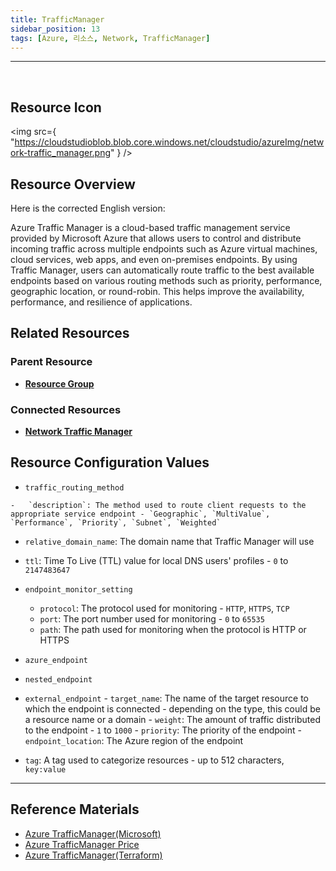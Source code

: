 ```yaml
---
title: TrafficManager
sidebar_position: 13
tags: [Azure, 리소스, Network, TrafficManager]
---
```


<hr />
<br />

## Resource Icon

<img
    src={
        "https://cloudstudioblob.blob.core.windows.net/cloudstudio/azureImg/network-traffic_manager.png"
    }
/>

## Resource Overview

Here is the corrected English version:

Azure Traffic Manager is a cloud-based traffic management service provided by Microsoft Azure that allows users to control and distribute incoming traffic across multiple endpoints such as Azure virtual machines, cloud services, web apps, and even on-premises endpoints. 
By using Traffic Manager, users can automatically route traffic to the best available endpoints based on various routing methods such as priority, performance, geographic location, or round-robin. 
This helps improve the availability, performance, and resilience of applications.

## Related Resources

### Parent Resource

-   [**Resource Group**](https://docs.cstudio.app/docs/resource/azure/Base/ResourceGroup)

### Connected Resources

-   [**Network Traffic Manager**](https://docs.cstudio.app/docs/resource/azure/Network/TrafficManager)

## Resource Configuration Values

-    `traffic_routing_method`

    -   `description`: The method used to route client requests to the appropriate service endpoint - `Geographic`, `MultiValue`, `Performance`, `Priority`, `Subnet`, `Weighted`

-   `relative_domain_name`: The domain name that Traffic Manager will use
-   `ttl`: Time To Live (TTL) value for local DNS users' profiles - `0` to `2147483647`
-   `endpoint_monitor_setting`

    -   `protocol`: The protocol used for monitoring - `HTTP`, `HTTPS`, `TCP`
    -    `port`: The port number used for monitoring - `0` to `65535`
    -   `path`: The path used for monitoring when the protocol is HTTP or HTTPS

-    `azure_endpoint`
-   `nested_endpoint`
-    `external_endpoint`
    -   `target_name`: The name of the target resource to which the endpoint is connected - depending on the type, this could be a resource name or a domain
    -   `weight`: The amount of traffic distributed to the endpoint - `1` to `1000`
    -   `priority`: The priority of the endpoint
    -   `endpoint_location`: The Azure region of the endpoint
-    `tag`: A tag used to categorize resources - up to 512 characters, `key:value`

---

## Reference Materials

-   [Azure TrafficManager(Microsoft)](https://learn.microsoft.com/ko-kr/azure/traffic-manager/traffic-manager-overview)
-   [Azure TrafficManager Price](https://azure.microsoft.com/en-us/pricing/details/traffic-manager/)
-   [Azure TrafficManager(Terraform)](https://registry.terraform.io/providers/hashicorp/azurerm/latest/docs/resources/traffic_manager_profile)
